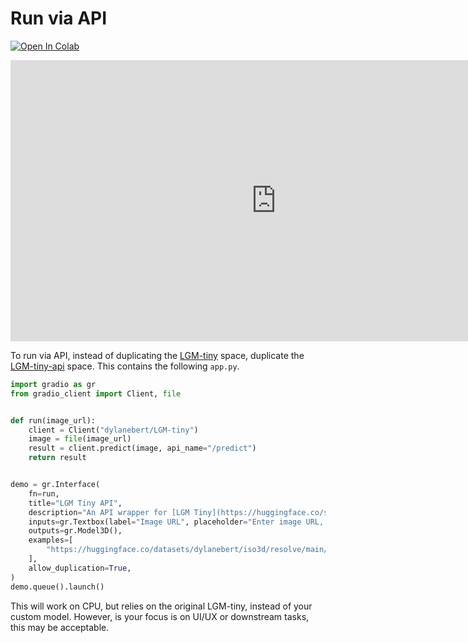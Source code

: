 # Run via API

[![Open In Colab](https://colab.research.google.com/assets/colab-badge.svg)](https://githubtocolab.com/dylanebert/ml-for-3d-course-notebooks/blob/main/capstone.ipynb)

<iframe src="https://dylanebert-LGM-tiny-api.hf.space" frameborder="0" width="850" height="450"></iframe>

To run via API, instead of duplicating the [LGM-tiny](https://huggingface.co/spaces/dylanebert/LGM-tiny) space, duplicate the [LGM-tiny-api](https://huggingface.co/spaces/dylanebert/LGM-tiny-api) space. This contains the following `app.py`.

```python
import gradio as gr
from gradio_client import Client, file


def run(image_url):
    client = Client("dylanebert/LGM-tiny")
    image = file(image_url)
    result = client.predict(image, api_name="/predict")
    return result


demo = gr.Interface(
    fn=run,
    title="LGM Tiny API",
    description="An API wrapper for [LGM Tiny](https://huggingface.co/spaces/dylanebert/LGM-tiny). Intended as a resource for the [ML for 3D Course](https://huggingface.co/learn/ml-for-3d-course).",
    inputs=gr.Textbox(label="Image URL", placeholder="Enter image URL, e.g. https://huggingface.co/datasets/dylanebert/iso3d/resolve/main/jpg@512/a_cat_statue.jpg"),
    outputs=gr.Model3D(),
    examples=[
        "https://huggingface.co/datasets/dylanebert/iso3d/resolve/main/jpg@512/a_cat_statue.jpg"
    ],
    allow_duplication=True,
)
demo.queue().launch()
```

This will work on CPU, but relies on the original LGM-tiny, instead of your custom model. However, is your focus is on UI/UX or downstream tasks, this may be acceptable.
